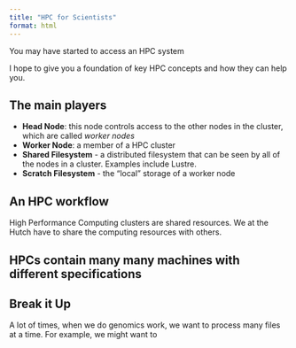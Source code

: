 ```yaml
---
title: "HPC for Scientists"
format: html
---
```


You may have started to access an HPC system 

I hope to give you a foundation of key HPC concepts and how they can help you.

## The main players

- **Head Node**: this node controls access to the other nodes in the cluster, which are called *worker nodes*
- **Worker Node**: a member of a HPC cluster
- **Shared Filesystem** - a distributed filesystem that can be seen by all of the nodes in a cluster. Examples include Lustre.
- **Scratch Filesystem** - the "local" storage of a worker node

## An HPC workflow

High Performance Computing clusters are shared resources. We at the Hutch have to share the computing resources with others.


## HPCs contain many many machines with different specifications




## Break it Up

A lot of times, when we do genomics work, we want to process many files at a time. For example, we might want to 